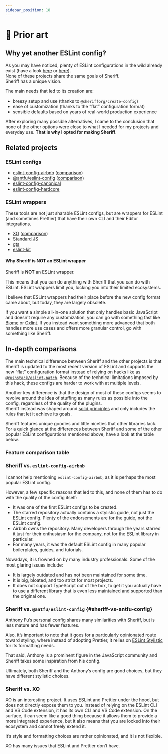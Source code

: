 ```yaml
---
sidebar_position: 18
---
```


# 🧐 Prior art


## Why yet another ESLint config?

As you may have noticed, plenty of ESLint configurations in the wild already exist (have a look [here](#related-projects) or [here](https://github.com/dustinspecker/awesome-eslint#configs)).<br />
None of these projects share the same goals of Sheriff.<br />
Sheriff has a unique vision.

The main needs that led to its creation are:

- breezy setup and use (thanks to `@sherifforg/create-config`)
- ease of customization (thanks to the “flat” configuration format)
- sensible defaults based on years of real-world production experience

After exploring many possible alternatives, I came to the conclusion that none of the other options were close to what I needed for my projects and everyday use. **That is why I opted for making Sheriff**.

## Related projects

### ESLint configs

- [eslint-config-airbnb](https://github.com/airbnb/javascript/tree/master/packages/eslint-config-airbnb) ([comparison](#sheriff-vs-eslint-config-airbnb))
- [@antfu/eslint-config](https://github.com/antfu/eslint-config) ([comparison](#sheriff-vs-antfu-config))
- [eslint-config-canonical](https://github.com/gajus/eslint-config-canonical)
- [eslint-config-hardcore](https://github.com/EvgenyOrekhov/eslint-config-hardcore)

### ESLint wrappers

These tools are not just sharable ESLint configs, but are wrappers for ESLint (and sometimes Prettier) that have their own CLI and their Editor integrations.

- [XO](https://github.com/xojs/xo) ([comparison](#sheriff-vs-xo))
- [Standard JS](https://github.com/standard/standard)
- [gts](https://github.com/google/gts)
- [eslint-kit](https://github.com/eslint-kit/eslint-kit)

#### Why Sheriff is NOT an ESLint wrapper

Sheriff is **NOT** an ESLint wrapper.

This means that you can do anything with Sheriff that you can do with ESLint. ESLint wrappers limit you, locking you into their limited ecosystems.

I believe that ESLint wrappers had their place before the new config format came about, but today, they are largely obsolete.

If you want a simple all-in-one solution that only handles basic JavaScript and doesn't require any customization, you can go with something fast like [Biome](https://github.com/biomejs/biome) or [Oxlint](https://oxc.rs/docs/guide/usage/linter.html). If you instead want something more advanced that both handles more use cases and offers more granular control, go with something like Sheriff.

## In-depth comparisons

The main technical difference between Sheriff and the other projects is that Sheriff is updated to the most recent version of ESLint and supports the new “flat” configuration format instead of relying on hacks like as [`@rushstack/eslint-patch`](https://www.npmjs.com/package/@rushstack/eslint-patch). Because of the technical limitations imposed by this hack, these configs are harder to work with at multiple levels.

Another key difference is that the design of most of these configs seems to revolve around the idea of stuffing as many rules as possible into the config, regardless of the quality of the plugins.<br />
Sheriff instead was shaped around [solid principles](./core-philosophy/criteria.md) and only includes the rules that let it achieve its goals.

Sheriff features unique goodies and little niceties that other libraries lack. For a quick glance at the differences between Sheriff and some of the other popular ESLint configurations mentioned above,
have a look at the table below.

### Feature comparison table

<ComparisonTable />

### Sheriff vs. `eslint-config-airbnb`

I cannot help mentioning `eslint-config-airbnb`, as it is perhaps the most popular ESLint config.

However, a few specific reasons that led to this, and none of them has to do with the quality of the config itself:

- It was one of the first ESLint configs to be created.
- The starred repository actually contains a stylistic guide, not just the ESLint config. Plenty of the endorsements are for the guide, not the ESLint config.
- Airbnb owns the repository. Many developers through the years starred it just for their enthusiasm for the company, not for the ESLint library in particular.
- For many years, it was the default ESLint config in many popular boilerplates, guides, and tutorials.

Nowadays, it is frowned on by many industry professionals. Some of the most glaring issues include:

- It is largely outdated and has not been maintained for some time.
- It is big, bloated, and too strict for most projects.
- It does not support TypeScript out of the box, to get it you actually have to use a different library that is even less maintained and supported than the original one.

### Sheriff vs. `@antfu/eslint-config` \{#sheriff-vs-antfu-config}

Anthony Fu’s personal config shares many similarities with Sheriff, but is less mature and has fewer features.

Also, it’s important to note that it goes for a particularly opinionated route toward styling, where instead of adopting Prettier, it relies on [ESLint Stylistic](https://github.com/eslint-stylistic/eslint-stylistic) for its formatting needs.

That said, Anthony is a prominent figure in the JavaScript community and Sheriff takes some inspiration from his config.

Ultimately, both Sheriff and the Anthony’s config are good choices, but they have different stylistic choices.

### Sheriff vs. XO

XO is an interesting project. It uses ESLint and Prettier under the hood, but does not directly expose them to you. Instead of relying on the ESLint CLI and VS Code extension, it has its own CLI and VS Code extension. On the surface, it can seem like a good thing because it allows them to provide a more integrated experience, but it also means that you are locked into their ecosystem and cannot freely extend it.

It’s style and formatting choices are rather opinionated, and it is not flexible.

XO has many issues that ESLint and Prettier don’t have.
